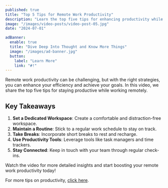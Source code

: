 ```yaml
---
published: true
title: "Top 5 Tips for Remote Work Productivity"
description: "Learn the top five tips for enhancing productivity while working remotely, featuring expert advice and practical strategies."
image: "/images/video-posts/video-post-05.jpg"
date: "2024-07-01"

adBanner:
  enable: true
  title: "Dive Deep Into Thought and Know More Things"
  image: "/images/ad-banner.jpg"
  button:
    label: "Learn More"
    link: "#!"
---
```


Remote work productivity can be challenging, but with the right strategies, you can enhance your efficiency and achieve your goals. In this video, we share the top five tips for staying productive while working remotely.

<CustomVideo title="" type="youtube" video_id="U-8_5n2D2zs" />

## Key Takeaways

1. **Set a Dedicated Workspace**: Create a comfortable and distraction-free workspace.
2. **Maintain a Routine**: Stick to a regular work schedule to stay on track.
3. **Take Breaks**: Incorporate short breaks to rest and recharge.
4. **Use Productivity Tools**: Leverage tools like task managers and time trackers.
5. **Stay Connected**: Keep in touch with your team through regular check-ins.

Watch the video for more detailed insights and start boosting your remote work productivity today!

For more tips on productivity, [click here](#!).
